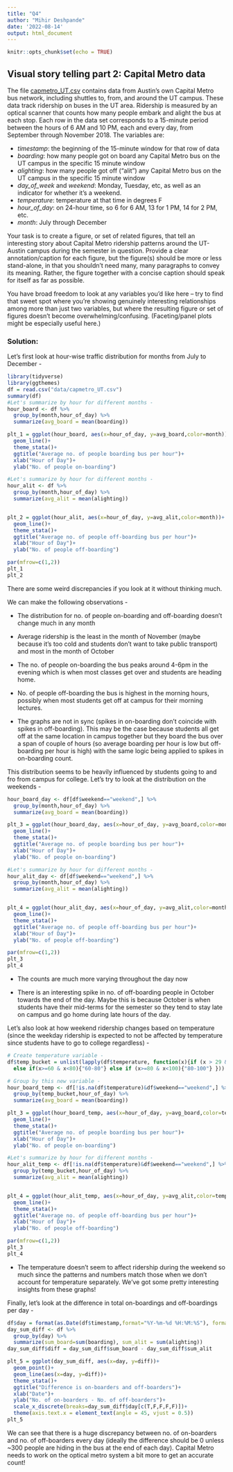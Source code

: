 ```yaml
---
title: "Q4"
author: "Mihir Deshpande"
date: '2022-08-14'
output: html_document
---
```


```r
knitr::opts_chunk$set(echo = TRUE)
```





## Visual story telling part 2: Capital Metro data

The file [capmetro_UT.csv](../data/capmetro_UT.csv) contains data from Austin's own Capital Metro bus network, including shuttles to, from, and around the UT campus. These data track ridership on buses in the UT area. Ridership is measured by an optical scanner that counts how many people embark and alight the bus at each stop. Each row in the data set corresponds to a 15-minute period between the hours of 6 AM and 10 PM, each and every day, from September through November 2018. The variables are:  

- _timestamp_: the beginning of the 15-minute window for that row of data
- _boarding_: how many people got on board any Capital Metro bus on the UT campus in the specific 15 minute window
- _alighting_: how many people got off ("alit") any Capital Metro bus on the UT campus in the specific 15 minute window
- _day_of_week_ and _weekend_: Monday, Tuesday, etc, as well as an indicator for whether it's a weekend.
- _temperature_: temperature at that time in degrees F
- _hour_of_day_: on 24-hour time, so 6 for 6 AM, 13 for 1 PM, 14 for 2 PM, etc.
- _month_: July through December

Your task is to create a figure, or set of related figures, that tell an interesting story about Capital Metro ridership patterns around the UT-Austin campus during the semester in question.  Provide a clear annotation/caption for each figure, but the figure(s) should be more or less stand-alone, in that you shouldn't need many, many paragraphs to convey its meaning.  Rather, the figure together with a concise caption should speak for itself as far as possible. 

You have broad freedom to look at any variables you'd like here -- try to find that sweet spot where you're showing genuinely interesting relationships among more than just two variables, but where the resulting figure or set of figures doesn't become overwhelming/confusing.  (Faceting/panel plots might be especially useful here.)  


### Solution:

Let's first look at hour-wise traffic distribution for months from July to December -

```r
library(tidyverse)
library(ggthemes)
df = read.csv("data/capmetro_UT.csv")
summary(df)
#Let's summarize by hour for different months -
hour_board <- df %>%
  group_by(month,hour_of_day) %>%
  summarize(avg_board = mean(boarding))

plt_1 = ggplot(hour_board, aes(x=hour_of_day, y=avg_board,color=month))+
  geom_line()+
  theme_stata()+
  ggtitle("Average no. of people boarding bus per hour")+
  xlab("Hour of Day")+
  ylab("No. of people on-boarding")

#Let's summarize by hour for different months -
hour_alit <- df %>%
  group_by(month,hour_of_day) %>%
  summarize(avg_alit = mean(alighting))


plt_2 = ggplot(hour_alit, aes(x=hour_of_day, y=avg_alit,color=month))+
  geom_line()+
  theme_stata()+
  ggtitle("Average no. of people off-boarding bus per hour")+
  xlab("Hour of Day")+
  ylab("No. of people off-boarding")

par(mfrow=c(1,2))
plt_1
plt_2
```



There are some weird discrepancies if you look at it without thinking much.


We can make the following observations -

* The distribution for no. of people on-boarding and off-boarding doesn't change much in any month


* Average ridership is the least in the month of November (maybe because it's too cold and students don't want to take public transport) and most in the month of October


* The no. of people on-boarding the bus peaks around 4-6pm in the evening which is when most classes get over and students are heading home.

* No. of people off-boarding the bus is highest in the morning hours, possibly when most students get off at campus for their morning lectures.

* The graphs are not in sync (spikes in on-boarding don't coincide with spikes in off-boarding). This may be the case because students all get off at the same location in campus together but they board the bus over a span of couple of hours (so average boarding per hour is low but off-boarding per hour is high) with the same logic being applied to spikes in on-boarding count.


This distribution seems to be heavily influenced by students going to and fro from campus for college. Let's try to look at the distribution on the weekends -

```r
hour_board_day <- df[df$weekend=="weekend",] %>%
  group_by(month,hour_of_day) %>%
  summarize(avg_board = mean(boarding))

plt_3 = ggplot(hour_board_day, aes(x=hour_of_day, y=avg_board,color=month))+
  geom_line()+
  theme_stata()+
  ggtitle("Average no. of people boarding bus per hour")+
  xlab("Hour of Day")+
  ylab("No. of people on-boarding")

#Let's summarize by hour for different months -
hour_alit_day <- df[df$weekend=="weekend",] %>%
  group_by(month,hour_of_day) %>%
  summarize(avg_alit = mean(alighting))


plt_4 = ggplot(hour_alit_day, aes(x=hour_of_day, y=avg_alit,color=month))+
  geom_line()+
  theme_stata()+
  ggtitle("Average no. of people off-boarding bus per hour")+
  xlab("Hour of Day")+
  ylab("No. of people off-boarding")

par(mfrow=c(1,2))
plt_3
plt_4

```

* The counts are much more varying throughout the day now

* There is an interesting spike in no. of off-boarding people in October towards the end of the day. Maybe this is because October is when students have their mid-terms for the semester so they tend to stay late on campus and go home during late hours of the day.


Let's also look at how weekend ridership changes based on temperature (since the weekday ridership is expected to not be affected by temperature since students have to go to college regardless) -

```r
# Create temperature variable -
df$temp_bucket = unlist(lapply(df$temperature, function(x){if (x > 29 & x<60){"29-60"} 
  else if(x>=60 & x<80){"60-80"} else if (x>=80 & x<100){"80-100"} }))

# Group by this new variable -
hour_board_temp <- df[!is.na(df$temperature)&df$weekend=="weekend",] %>%
  group_by(temp_bucket,hour_of_day) %>%
  summarize(avg_board = mean(boarding))

plt_3 = ggplot(hour_board_temp, aes(x=hour_of_day, y=avg_board,color=temp_bucket))+
  geom_line()+
  theme_stata()+
  ggtitle("Average no. of people boarding bus per hour")+
  xlab("Hour of Day")+
  ylab("No. of people on-boarding")

#Let's summarize by hour for different months -
hour_alit_temp <- df[!is.na(df$temperature)&df$weekend=="weekend",] %>%
  group_by(temp_bucket,hour_of_day) %>%
  summarize(avg_alit = mean(alighting))


plt_4 = ggplot(hour_alit_temp, aes(x=hour_of_day, y=avg_alit,color=temp_bucket))+
  geom_line()+
  theme_stata()+
  ggtitle("Average no. of people off-boarding bus per hour")+
  xlab("Hour of Day")+
  ylab("No. of people off-boarding")

par(mfrow=c(1,2))
plt_3
plt_4

```

* The temperature doesn't seem to affect ridership during the weekend so much since the patterns and numbers match those when we don't account for temperature separately.
We've got some pretty interesting insights from these graphs!

Finally, let's look at the difference in total on-boardings and off-boardings per day -

```r

df$day = format(as.Date(df$timestamp,format="%Y-%m-%d %H:%M:%S"), format = "%Y-%m-%d")
day_sum_diff <- df %>%
  group_by(day) %>%
  summarize(sum_board=sum(boarding), sum_alit = sum(alighting))
day_sum_diff$diff = day_sum_diff$sum_board - day_sum_diff$sum_alit

plt_5 = ggplot(day_sum_diff, aes(x=day, y=diff))+
  geom_point()+
  geom_line(aes(x=day, y=diff))+
  theme_stata()+
  ggtitle("Difference is on-boarders and off-boarders")+
  xlab("Date")+
  ylab("No. of on-boarders - No. of off-boarders")+
  scale_x_discrete(breaks=day_sum_diff$day[c(T,F,F,F,F)])+
  theme(axis.text.x = element_text(angle = 45, vjust = 0.5))
plt_5

```


We can see that there is a huge discrepancy between no. of on-boarders and no. of off-boarders every day (ideally the difference should be 0 unless ~300 people are hiding in the bus at the end of each day). Capital Metro needs to work on the optical metro system a bit more to get an accurate count!
